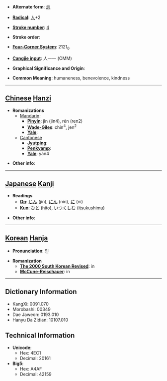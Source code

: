 * '''Alternate form''': [[忈]]

* '''[[Wiktionary:Chinese radical index| Radical]]''': [[Wiktionary:Chinese radical index 人|人]]+2

* '''[[Wiktionary:Chinese total strokes index|Stroke number]]''': [[Wiktionary:Chinese total strokes index 4|4]]

* '''Stroke order''': 

* '''[[Wiktionary:Chinese four corner index|Four-Corner System]]''': 2121<sub>0</sub>

* '''[[Wiktionary:Chinese Cangjie index|Cangjie input]]''': 人一一 (OMM)

* '''Graphical Significance and Origin''': 

* '''Common Meaning''': humaneness, benevolence, kindness

----

== [[Chinese]] [[Hanzi]] ==

* '''Romanizations'''
** [[Mandarin]]:
*** '''[[Pinyin]]''': jìn (jin4), rén (ren2)
*** '''[[Wade-Giles]]''': chin<sup>4</sup>, jen<sup>2</sup>
*** '''[[Yale]]''': 
**[[Cantonese]]
***'''[[Jyutping]]''':
***'''[[Penkyamp]]''': 
***'''[[Yale]]''': yan4

* '''Other info''': 

----

== [[Japanese]] [[Kanji]] ==

* '''Readings'''
** '''[[On]]''': [[じん]] (jin), [[にん]] (nin), [[に]] (ni)
** '''[[Kun]]''': [[ひと]] (hito), [[いつくしむ]] (itsukushimu)

* '''Other info''':  

----

== [[Korean]] [[Hanja]] ==

* '''Pronunciation''': 인

* '''Romanization'''
** '''[[The 2000 South Korean Revised Romanization|The 2000 South Korean Revised]]''': in
** '''[[McCune-Reischauer]]''': in

----

== Dictionary Information ==

* KangXi: 0091.070
* Morobashi: 00349
* Dae Jaweon: 0193.010
* Hanyu Da Zidian: 10107.010

== Technical Information ==

* '''Unicode''':
** Hex: 4EC1
** Decimal: 20161
* '''Big5''':
** Hex: A4AF
** Decimal: 42159